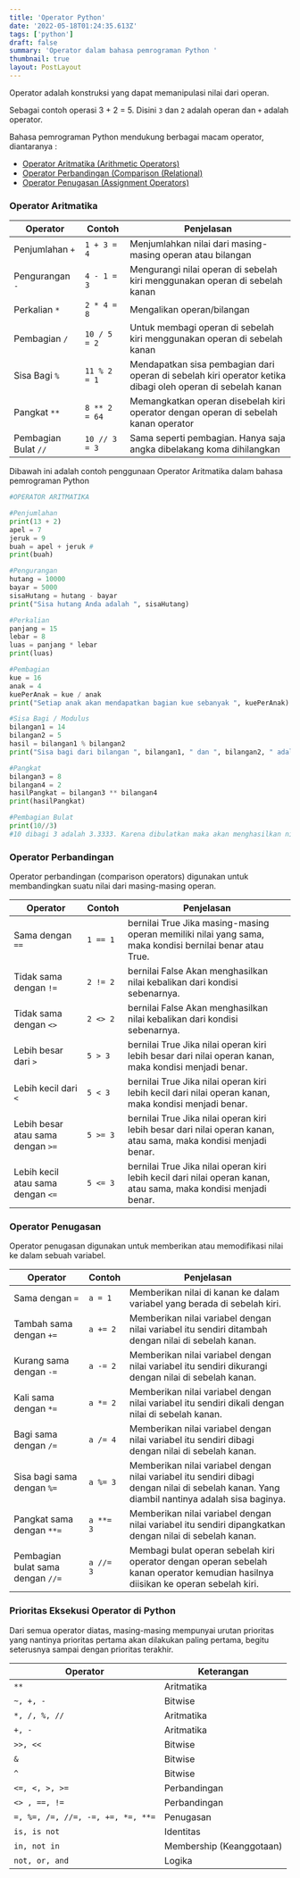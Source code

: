 ```yaml
---
title: 'Operator Python'
date: '2022-05-18T01:24:35.613Z'
tags: ['python']
draft: false
summary: 'Operator dalam bahasa pemrograman Python '
thumbnail: true
layout: PostLayout
---
```


Operator adalah konstruksi yang dapat memanipulasi nilai dari operan. 

Sebagai contoh operasi 3 + 2 = 5. Disini `3` dan `2` adalah operan dan `+` adalah operator.

Bahasa pemrograman Python mendukung berbagai macam operator, diantaranya :
- [Operator Aritmatika (Arithmetic Operators)](#operator-aritmatika)
- [Operator Perbandingan (Comparison (Relational)](#operator-perbandingan)
- [Operator Penugasan (Assignment Operators)](#operator-penugasan)

 ### Operator Aritmatika

 | Operator             | Contoh	| Penjelasan                                                                                                 |
 | -------------------- | ------------- | ---------------------------------------------------------------------------------------------------------- |
 | Penjumlahan `+`      | `1 + 3 = 4`   | Menjumlahkan nilai dari masing-masing operan atau bilangan                                                 |
 | Pengurangan `-`      | `4 - 1 = 3`	| Mengurangi nilai operan di sebelah kiri menggunakan operan di sebelah kanan                                |
 | Perkalian `*`        | `2 * 4 = 8`	| Mengalikan operan/bilangan                                                                                 |
 | Pembagian `/`        | `10 / 5 = 2`	| Untuk membagi operan di sebelah kiri menggunakan operan di sebelah kanan                                   |
 | Sisa Bagi `%`        | `11 % 2 = 1`	| Mendapatkan sisa pembagian dari operan di sebelah kiri operator ketika dibagi oleh operan di sebelah kanan |
 | Pangkat `**`         | `8 ** 2 = 64`	| Memangkatkan operan disebelah kiri operator dengan operan di sebelah kanan operator                        |
 | Pembagian Bulat `//` | `10 // 3 = 3` | Sama seperti pembagian. Hanya saja angka dibelakang koma dihilangkan                                       |

 Dibawah ini adalah contoh penggunaan Operator Aritmatika dalam bahasa pemrograman Python

 ```python:operator.py
 #OPERATOR ARITMATIKA

 #Penjumlahan
 print(13 + 2)
 apel = 7
 jeruk = 9
 buah = apel + jeruk #
 print(buah)

 #Pengurangan
 hutang = 10000
 bayar = 5000
 sisaHutang = hutang - bayar
 print("Sisa hutang Anda adalah ", sisaHutang)

 #Perkalian
 panjang = 15
 lebar = 8
 luas = panjang * lebar
 print(luas)

 #Pembagian
 kue = 16
 anak = 4
 kuePerAnak = kue / anak
 print("Setiap anak akan mendapatkan bagian kue sebanyak ", kuePerAnak)

 #Sisa Bagi / Modulus
 bilangan1 = 14
 bilangan2 = 5
 hasil = bilangan1 % bilangan2
 print("Sisa bagi dari bilangan ", bilangan1, " dan ", bilangan2, " adalah ", hasil)

 #Pangkat
 bilangan3 = 8
 bilangan4 = 2
 hasilPangkat = bilangan3 ** bilangan4
 print(hasilPangkat)

 #Pembagian Bulat
 print(10//3) 
 #10 dibagi 3 adalah 3.3333. Karena dibulatkan maka akan menghasilkan nilai 3
 ```

 ### Operator Perbandingan 

 Operator perbandingan (comparison operators) digunakan untuk membandingkan suatu nilai dari masing-masing operan.

| Operator                          | Contoh   | Penjelasan                                                                                                       |
| --------------------------------- | -------- | ---------------------------------------------------------------------------------------------------------------- |
| Sama dengan `==`                  | `1 == 1` | bernilai True Jika masing-masing operan memiliki nilai yang sama, maka kondisi bernilai benar atau True.         |
| Tidak sama dengan `!=`            | `2 != 2` | bernilai False Akan menghasilkan nilai kebalikan dari kondisi sebenarnya.                                        |
| Tidak sama dengan `<>`            | `2 <> 2` | bernilai False Akan menghasilkan nilai kebalikan dari kondisi sebenarnya.                                        |
| Lebih besar dari `>`              | `5 > 3`  | bernilai True Jika nilai operan kiri lebih besar dari nilai operan kanan, maka kondisi menjadi benar.            |
| Lebih kecil dari `<`              | `5 < 3`  | bernilai True Jika nilai operan kiri lebih kecil dari nilai operan kanan, maka kondisi menjadi benar.            |
| Lebih besar atau sama dengan `>=` | `5 >= 3` | bernilai True Jika nilai operan kiri lebih besar dari nilai operan kanan, atau sama, maka kondisi menjadi benar. |
| Lebih kecil atau sama dengan `<=` | `5 <= 3` | bernilai True Jika nilai operan kiri lebih kecil dari nilai operan kanan, atau sama, maka kondisi menjadi benar. |


 ### Operator Penugasan 

 Operator penugasan digunakan untuk memberikan atau memodifikasi nilai ke dalam sebuah variabel.

| Operator                          | Contoh    | Penjelasan                                                                                                                                   |
| --------------------------------- | --------- | -------------------------------------------------------------------------------------------------------------------------------------------- |
| Sama dengan `=`                   | `a = 1`   | Memberikan nilai di kanan ke dalam variabel yang berada di sebelah kiri.                                                                     |
| Tambah sama dengan `+=`           | `a += 2`  | Memberikan nilai variabel dengan nilai variabel itu sendiri ditambah dengan nilai di sebelah kanan.                                          |
| Kurang sama dengan `-=`           | `a -= 2`  | Memberikan nilai variabel dengan nilai variabel itu sendiri dikurangi dengan nilai di sebelah kanan.                                         |
| Kali sama dengan `*=`             | `a *= 2`  | Memberikan nilai variabel dengan nilai variabel itu sendiri dikali dengan nilai di sebelah kanan.                                            |
| Bagi sama dengan `/=`             | `a /= 4`  | Memberikan nilai variabel dengan nilai variabel itu sendiri dibagi dengan nilai di sebelah kanan.                                            |
| Sisa bagi sama dengan `%=`        | `a %= 3`  | Memberikan nilai variabel dengan nilai variabel itu sendiri dibagi dengan nilai di sebelah kanan. Yang diambil nantinya adalah sisa baginya. |
| Pangkat sama dengan `**=`         | `a **= 3` | Memberikan nilai variabel dengan nilai variabel itu sendiri dipangkatkan dengan nilai di sebelah kanan.                                      |
| Pembagian bulat sama dengan `//=` | `a //= 3` | Membagi bulat operan sebelah kiri operator dengan operan sebelah kanan operator kemudian hasilnya diisikan ke operan sebelah kiri.           |


 ### Prioritas Eksekusi Operator di Python
 Dari semua operator diatas, masing-masing mempunyai urutan prioritas yang nantinya prioritas pertama akan dilakukan paling pertama, begitu seterusnya sampai dengan prioritas terakhir. 

 | Operator                          |	Keterangan               | 
 | --------------------------------- | ------------------------- |
 | `**`                              |	Aritmatika               | 
 | `~, +, -`                         |	Bitwise                  | 
 | `*, /, %, //`                     |	Aritmatika               |
 | `+, -`	                     |  Aritmatika               |
 | `>>, <<`                          |	Bitwise                  |
 | `&`	                             |  Bitwise                  |
 | `^`                               |	Bitwise                  |
 | `<=, <, >, >=`                    |	Perbandingan             |
 | `<> , ==, !=`                     |	Perbandingan             |
 | `=, %=, /=, //=, -=, +=, *=, **=` |	Penugasan                |
 | `is, is not`                      |	Identitas                |
 | `in, not in`                      |	Membership (Keanggotaan) |
 | `not, or, and`                    |	Logika                   |
 
